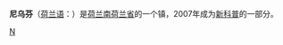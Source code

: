 {{Infobox Settlement
| name = 尼乌芬<br/>Nieuwveen
| image_skyline = 
| imagesize = 
| image_caption = 
| image_flag = 
| image_shield = 
| pushpin_map = Netherlands
| pushpin_label_position = bottom
| subdivision_type = 国家
| subdivision_name = {{NET}}
| subdivision_type1 = [[荷兰行政区划|省]]
| subdivision_name1 = [[南荷兰省|南荷兰省]]
| subdivision_type2 = 
| subdivision_name2 = 
| elevation_m = 
| elevation_ft = 
| area_total_km2 = 0.73
| population_as_of = 2001年
| population_total = 2806
| population_density_km2 = auto
| timezone = 
| utc_offset = 
| timezone_DST = 
| utc_offset_DST = 
| latd = 52
| latm = 12
| lats = 
| latNS = N
| longd = 4
| longm = 45
| longs = 
| longEW = E
| website =  
}}
'''尼乌芬'''（[[荷兰语|荷兰语]]：'''{{lang|nl|Nieuwveen}}'''）是[[荷兰|荷兰]][[南荷兰省|南荷兰省]]的一个镇，2007年成为[[新科普|新科普]]的一部分。

{{Netherlands-geo-stub}}

[[Category:南荷兰省城市|N]]